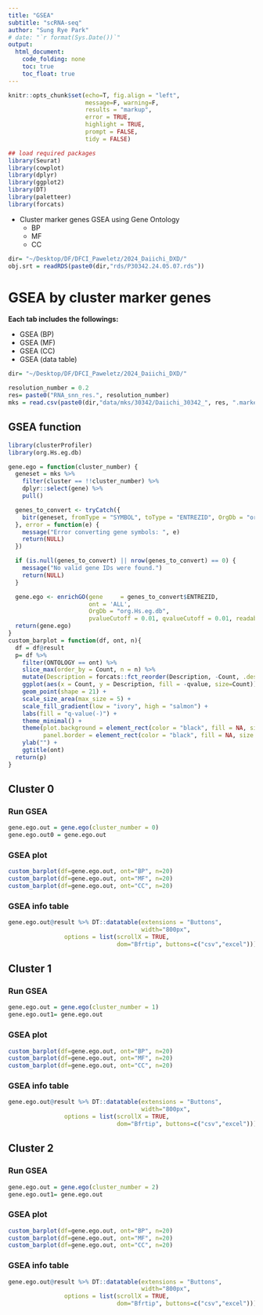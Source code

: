 ```yaml
---
title: "GSEA"
subtitle: "scRNA-seq"
author: "Sung Rye Park"
# date: "`r format(Sys.Date())`"
output: 
  html_document:
    code_folding: none
    toc: true
    toc_float: true
---
```


```r
knitr::opts_chunk$set(echo=T, fig.align = "left", 
                      message=F, warning=F,
                      results = "markup",
                      error = TRUE,
                      highlight = TRUE,
                      prompt = FALSE,
                      tidy = FALSE)
```

```r
## load required packages
library(Seurat)
library(cowplot)
library(dplyr)
library(ggplot2)
library(DT)
library(paletteer)
library(forcats)
```

* Cluster marker genes GSEA using Gene Ontology    
  * BP
  * MF
  * CC

```r
dir= "~/Desktop/DF/DFCI_Paweletz/2024_Daiichi_DXD/"
obj.srt = readRDS(paste0(dir,"rds/P30342.24.05.07.rds"))
```


# GSEA by cluster marker genes  {.tabset}  

**Each tab includes the followings:**  

* GSEA (BP)  
* GSEA (MF)  
* GSEA (CC)  
* GSEA (data table)   



```r
dir= "~/Desktop/DF/DFCI_Paweletz/2024_Daiichi_DXD/"

resolution_number = 0.2
res= paste0("RNA_snn_res.", resolution_number)
mks = read.csv(paste0(dir,"data/mks/30342/Daiichi_30342_", res, ".markers.csv"), row.names = 1)

```

## GSEA function
```r
library(clusterProfiler)
library(org.Hs.eg.db)

gene.ego = function(cluster_number) {
  geneset = mks %>%
    filter(cluster == !!cluster_number) %>%
    dplyr::select(gene) %>% 
    pull()

  genes_to_convert <- tryCatch({
    bitr(geneset, fromType = "SYMBOL", toType = "ENTREZID", OrgDb = "org.Hs.eg.db")
  }, error = function(e) {
    message("Error converting gene symbols: ", e)
    return(NULL)
  })

  if (is.null(genes_to_convert) || nrow(genes_to_convert) == 0) {
    message("No valid gene IDs were found.")
    return(NULL)
  }

  gene.ego <- enrichGO(gene     = genes_to_convert$ENTREZID, 
                       ont = 'ALL',
                       OrgDb = "org.Hs.eg.db",
                       pvalueCutoff = 0.01, qvalueCutoff = 0.01, readable = TRUE)
  return(gene.ego)
}
custom_barplot = function(df, ont, n){
  df = df@result 
  p= df %>%
    filter(ONTOLOGY == ont) %>%
    slice_max(order_by = Count, n = n) %>%
    mutate(Description = forcats::fct_reorder(Description, -Count, .desc = TRUE)) %>%
    ggplot(aes(x = Count, y = Description, fill = -qvalue, size=Count)) +
    geom_point(shape = 21) +
    scale_size_area(max_size = 5) +
    scale_fill_gradient(low = "ivory", high = "salmon") +
    labs(fill = "q-value(-)") +
    theme_minimal() +
    theme(plot.background = element_rect(color = "black", fill = NA, size = 0.2),
          panel.border = element_rect(color = "black", fill = NA, size = 0.2)) +
    ylab("") +
    ggtitle(ont)
  return(p)
}
```

## Cluster 0 {.tabset}

### Run GSEA
```r
gene.ego.out = gene.ego(cluster_number = 0)
gene.ego.out0 = gene.ego.out
```

### GSEA plot 
```r
custom_barplot(df=gene.ego.out, ont="BP", n=20)
custom_barplot(df=gene.ego.out, ont="MF", n=20)
custom_barplot(df=gene.ego.out, ont="CC", n=20)
```

### GSEA info table 
```r
gene.ego.out@result %>% DT::datatable(extensions = "Buttons", 
                                      width="800px",
                options = list(scrollX = TRUE,
                               dom="Bfrtip", buttons=c("csv","excel")))
```

## Cluster 1 {.tabset}

### Run GSEA
```r
gene.ego.out = gene.ego(cluster_number = 1)
gene.ego.out1= gene.ego.out
```

### GSEA plot 
```r
custom_barplot(df=gene.ego.out, ont="BP", n=20)
custom_barplot(df=gene.ego.out, ont="MF", n=20)
custom_barplot(df=gene.ego.out, ont="CC", n=20)
```

### GSEA info table 
```r
gene.ego.out@result %>% DT::datatable(extensions = "Buttons", 
                                      width="800px",
                options = list(scrollX = TRUE,
                               dom="Bfrtip", buttons=c("csv","excel")))
```

## Cluster 2 {.tabset}

### Run GSEA
```r
gene.ego.out = gene.ego(cluster_number = 2)
gene.ego.out1= gene.ego.out
```

### GSEA plot 
```r
custom_barplot(df=gene.ego.out, ont="BP", n=20)
custom_barplot(df=gene.ego.out, ont="MF", n=20)
custom_barplot(df=gene.ego.out, ont="CC", n=20)
```

### GSEA info table 
```r
gene.ego.out@result %>% DT::datatable(extensions = "Buttons", 
                                      width="800px",
                options = list(scrollX = TRUE,
                               dom="Bfrtip", buttons=c("csv","excel")))
```


<br><br><br>